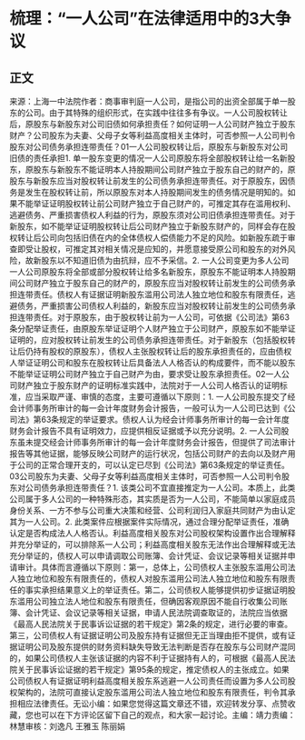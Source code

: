 # 梳理：“一人公司”在法律适用中的3大争议
## 正文
来源：上海一中法院作者：商事审判庭一人公司，是指公司的出资全部属于单一股东的公司。由于其特殊的组织形式，在实践中往往多有争议。一人公司股权转让后，原股东与新股东对公司旧债如何承担责任？如何证明一人公司财产独立于股东财产？公司股东为夫妻、父母子女等利益高度相关主体时，可否参照一人公司判令股东对公司债务承担连带责任？01一人公司股权转让后，原股东与新股东对公司旧债的责任承担1. 单一股东变更的情况一人公司原股东将全部股权转让给一名新股东，原股东与新股东不能证明本人持股期间公司财产独立于股东自己的财产的，原股东与新股东应当对股权转让前发生的公司债务承担连带责任。对于原股东，因债务是发生在股权转让前，所以原股东对本人持股期间发生的债务情况是明知的。如果不能举证证明股权转让前公司财产独立于自己财产的，可推定其存在滥用权利、逃避债务、严重损害债权人利益的行为，原股东须对公司旧债承担连带责任。对于新股东，如不能举证证明股权转让后公司财产独立于新股东财产的，同样会存在股权转让后公司向包括旧债在内的全体债权人偿债能力不足的风险。如新股东疏于审查即受让股权，可推定其对相关情况是应知的，并愿意接受原公司和股东的对外风险，故新股东以不知道旧债为由抗辩，应不予采信。2. 一人公司变更为多人公司一人公司原股东将全部或部分股权转让给多名新股东，原股东不能证明本人持股期间公司财产独立于股东自己的财产的，原股东应当对股权转让前发生的公司债务承担连带责任。债权人有证据证明新股东滥用公司法人独立地位和股东有限责任，逃避债务，严重损害公司债权人利益的，新股东应当对股权转让前发生的公司债务承担连带责任。对于原股东，由于股权转让前为一人公司，可依据《公司法》第63条分配举证责任，由原股东举证证明个人财产独立于公司财产，原股东如不能举证证明的，应对股权转让前发生的公司债务承担连带责任。对于新股东（包括股权转让后仍持有股权的原股东），债权人主张股权转让后的股东承担责任的，应由债权人举证证明公司和股东在股权转让后具备法人人格否认的构成要件，而不能以股东不能举证证明公司财产独立于自己财产为由，要求受让股东承担责任。02一人公司财产独立于股东财产的证明标准实践中，法院对于一人公司人格否认的证明标准，应当采取严谨、审慎的态度，主要可遵循以下原则：1. 一人公司股东提交了经会计师事务所审计的每一会计年度财务会计报告，一般可认为一人公司已达到《公司法》第63条规定的举证要求。债权人认为经会计师事务所审计的每一会计年度财务会计报告不具有证明效力，应提供相反证据或予以充分说明。2.  一人公司股东虽未提交经会计师事务所审计的每一会计年度财务会计报告，但提供了司法审计报告等其他证据，能够反映公司财产的运行状况，包括公司财产的去向以及财产用于公司的正常合理开支的，可以认定已尽到《公司法》第63条规定的举证责任。03公司股东为夫妻、父母子女等利益高度相关主体时，可否参照一人公司判令股东对公司债务承担连带责任？1. 该类公司不宜直接推定为一人公司。本质上，此类公司属于多人公司的一种特殊形态，其实质是否为一人公司，不能简单以家庭成员身份关系、一方不参与公司重大决策和经营、公司利润归入家庭共同财产为由认定其为一人公司。2. 此类案件应根据案件实际情况，通过合理分配举证责任，准确认定是否构成法人人格否认。利益高度相关股东对公司股权架构设置作出合理解释并充分举证的，可以排除系一人公司；利益高度相关股东无法作出合理解释或无法充分举证的，债权人可以申请调取公司账簿、会计凭证、会议记录等相关证据并申请审计。具体而言遵循以下原则：第一，总体上，公司债权人主张股东滥用公司法人独立地位和股东有限责任的，债权人对股东滥用公司法人独立地位和股东有限责任的事实承担结果意义上的举证责任。第二，公司债权人能够提供初步证据证明股东滥用公司独立法人地位和股东有限责任，但确因客观原因不能自行收集公司账簿、会计凭证、会议记录等相关证据，申请人民法院调查取证的，法院应当依据《最高人民法院关于民事诉讼证据的若干规定》第2条的规定，进行必要的审查。第三，公司债权人有证据证明公司及股东持有证据但无正当理由拒不提供，或有证据证明公司及股东提供的财务资料缺失导致无法判断是否存在股东与公司财产混同的，如果公司债权人主张该证据的内容不利于证据持有人的，可根据《最高人民法院关于民事诉讼证据的若干规定》第95条的规定，推定债权人的主张成立。如果公司债权人有证据证明利益高度相关股东系逃避一人公司责任而设置为多人公司股权架构的，法院可直接认定股东滥用公司法人独立地位和股东有限责任，判令其承担相应法律责任。无讼小编：如果您觉得这篇文章还不错，欢迎转发分享、点赞收藏，您也可以在下方评论区留下自己的观点，和大家一起讨论。主编：靖力责编：林慧审核：刘逸凡 王雅玉 陈丽娟 